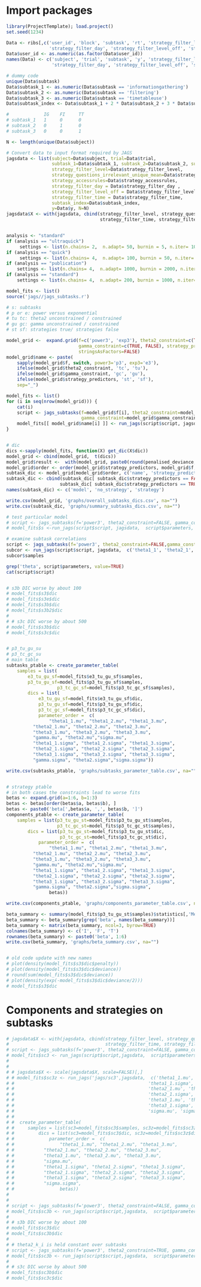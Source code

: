 # Import packages
```r
library(ProjectTemplate); load.project()
set.seed(1234)

Data <- ribs[,c('user_id', 'block', 'subtask', 'rt', 'strategy_filter_level', 'strategy_questions_irrelevant_unique_mean', 'strategy_accessrules',
                'strategy_filter_day', 'strategy_filter_level_off', 'strategy_filter_time')]
Data$user_id <- as.numeric(as.factor(Data$user_id))
names(Data) <- c('subject', 'trial', 'subtask', 'y', 'strategy_filter_level', 'strategy_questions_irrelevant_unique_mean', 'strategy_accessrules', 
                 'strategy_filter_day', 'strategy_filter_level_off', 'strategy_filter_time')

# dummy code
unique(Data$subtask)
Data$subtask_1 <- as.numeric(Data$subtask == 'informationgathering')
Data$subtask_2 <- as.numeric(Data$subtask == 'filtering')
Data$subtask_3 <- as.numeric(Data$subtask == 'timetableuse')
Data$subtask_index <- Data$subtask_1 + 2 * Data$subtask_2 + 3 * Data$subtask_3

#             IG    FI     TT
# subtask_1   1     0      0
# subtask_2   0     1      0
# subtask_3   0     0      1

N <- length(unique(Data$subject))

# Convert data to input format required by JAGS
jagsdata <- list(subject=Data$subject, trial=Data$trial, 
                 subtask_1=Data$subtask_1, subtask_2=Data$subtask_2, subtask_3=Data$subtask_3,
                 strategy_filter_level=Data$strategy_filter_level,
                 strategy_questions_irrelevant_unique_mean=Data$strategy_questions_irrelevant_unique_mean,
                 strategy_accessrules=Data$strategy_accessrules,
                 strategy_filter_day = Data$strategy_filter_day , 
                 strategy_filter_level_off = Data$strategy_filter_level_off, 
                 strategy_filter_time = Data$strategy_filter_time,
                 subtask_index=Data$subtask_index,
                 y=Data$y, N=N)
jagsdata$X <- with(jagsdata, cbind(strategy_filter_level, strategy_questions_irrelevant_unique_mean, strategy_accessrules,
                                   strategy_filter_time, strategy_filter_level_off, strategy_filter_day))


analysis <- "standard"
if (analysis == "ultraquick")
     settings <- list(n.chains= 2,  n.adapt= 50, burnin = 5, n.iter= 10, thin=1)
if (analysis == "quick")
     settings <- list(n.chains= 4,  n.adapt= 100, burnin = 50, n.iter= 100, thin=1)
if (analysis == "publication")
    settings <- list(n.chains= 4,  n.adapt= 1000, burnin = 2000, n.iter= 25000, thin=1)
if (analysis == "standard")
    settings <- list(n.chains= 4,  n.adapt= 200, burnin = 1000, n.iter= 1000, thin=1)

model_fits <- list()
source('jags//jags_subtasks.r')
```


```r
# s: subtasks
# p or e: power versus exponential
# tu tc: theta2 unconstrained / constrained
# gu gc: gamma unconstrained / constrained
# st sf: strategies true/ strategies false

model_grid <-  expand.grid(f=c('power3', 'exp3'), theta2_constraint=c(TRUE, FALSE),  
                           gamma_constraint=c(TRUE, FALSE), strategy_predictors=c(TRUE, FALSE),
                           stringsAsFactors=FALSE)
model_grid$name <- paste(
    sapply(model_grid$f, switch, power3='p3', exp3='e3'),
    ifelse(model_grid$theta2_constraint, 'tc', 'tu'),
    ifelse(model_grid$gamma_constraint, 'gc', 'gu'),
    ifelse(model_grid$strategy_predictors, 'st', 'sf'), 
    sep="_")

model_fits <- list()
for (i in seq(nrow(model_grid))) {
    cat(i)
    script <- jags_subtasks(f=model_grid$f[i], theta2_constraint=model_grid$theta2_constraint[i], 
                            gamma_constraint=model_grid$gamma_constraint[i], strategy_predictors=model_grid$strategy_predictors[i])
    model_fits[[ model_grid$name[i] ]] <- run_jags(script$script, jagsdata,  script$parameters, dic.run=TRUE)
}


# dic
dics <-sapply(model_fits, function(X) get_dic(X$dic))
model_grid <- cbind(model_grid,  t(dics))
model_grid$result <-  with(model_grid, paste0(round(penalised_deviance, 0), " (",round(penalty, 0), ", ", round(deviance, 0), ")"))
model_grid$order <- order(model_grid$strategy_predictors, model_grid$f, model_grid$gamma_constraint, model_grid$theta2_constraint)
subtask_dic <- model_grid[model_grid$order, c('name', 'strategy_predictors', 'result')] 
subtask_dic <- cbind(subtask_dic[ subtask_dic$strategy_predictors == FALSE, c('name', 'result')], 
                    subtask_dic[ subtask_dic$strategy_predictors == TRUE, c('result')])
names(subtask_dic) <- c('model', 'no_strategy', 'strategy')

write.csv(model_grid, 'graphs/overall_subtasks_dics.csv', na="")
write.csv(subtask_dic, 'graphs/summary_subtasks_dics.csv', na="")

# test particular model
# script <- jags_subtasks(f='power3', theta2_constraint=FALSE, gamma_constraint=FALSE,strategy_predictors=FALSE)
# model_fits$s <-run_jags(script$script, jagsdata,  script$parameters, dic.run=TRUE)

# examine subtask correlations
script <- jags_subtasks(f='power3', theta2_constraint=FALSE,gamma_constraint=FALSE, strategy_predictors=FALSE)
subcor <- run_jags(script$script, jagsdata,  c('theta1_1', 'theta2_1', 'theta3_1'), dic.run=FALSE)
subcor$samples

grep('theta', script$parameters, value=TRUE)
cat(script$script)


# s3b DIC worse by about 100
# model_fits$s3$dic
# model_fits$s3e$dic
# model_fits$s3b$dic
# model_fits$s3b2$dic
# 
# # s3c DIC worse by about 500
# model_fits$s3b$dic
# model_fits$s3c$dic


# p3_tu_gu_su
# p3_tc_gc_su
# main table
subtasks_ptable <- create_parameter_table(
    samples = list(
        e3_tu_gu_sf=model_fits$e3_tu_gu_sf$samples, 
        p3_tu_gu_sf=model_fits$p3_tu_gu_sf$samples, 
                   p3_tc_gc_sf=model_fits$p3_tc_gc_sf$samples),
        dics = list(
            e3_tu_gu_sf=model_fits$e3_tu_gu_sf$dic, 
            p3_tu_gu_sf=model_fits$p3_tu_gu_sf$dic, 
            p3_tc_gc_sf=model_fits$p3_tc_gc_sf$dic),
            parameter_order =  c(          
                "theta1_1.mu", "theta1_2.mu", "theta1_3.mu",
          "theta2_1.mu", "theta2_2.mu", "theta2_3.mu",
          "theta3_1.mu", "theta3_2.mu", "theta3_3.mu",
          "gamma.mu", "theta2.mu","sigma.mu",  
          "theta1_1.sigma", "theta1_2.sigma", "theta1_3.sigma",
          "theta2_1.sigma", "theta2_2.sigma", "theta2_3.sigma",
          "theta3_1.sigma", "theta3_2.sigma", "theta3_3.sigma",
          "gamma.sigma", "theta2.sigma","sigma.sigma"))

write.csv(subtasks_ptable, 'graphs/subtasks_parameter_table.csv', na="")


# strategy ptable
# in both cases the constraints lead to worse fits
betas <- expand.grid(a=1:6, b=1:3)
betas <- betas[order(betas$a, betas$b), ]
betas <- paste0('beta[',betas$a, ',', betas$b, ']')
components_ptable <- create_parameter_table(
    samples = list(p3_tu_gu_st=model_fits$p3_tu_gu_st$samples, 
                   p3_tc_gc_st=model_fits$p3_tc_gc_st$samples),
        dics = list(p3_tu_gu_st=model_fits$p3_tu_gu_st$dic, 
                    p3_tc_gc_st=model_fits$p3_tc_gc_st$dic),
            parameter_order =  c(          
                "theta1_1.mu", "theta1_2.mu", "theta1_3.mu",
          "theta2_1.mu", "theta2_2.mu", "theta2_3.mu",
          "theta3_1.mu", "theta3_2.mu", "theta3_3.mu",
          "gamma.mu", "theta2.mu","sigma.mu",  
          "theta1_1.sigma", "theta1_2.sigma", "theta1_3.sigma",
          "theta2_1.sigma", "theta2_2.sigma", "theta2_3.sigma",
          "theta3_1.sigma", "theta3_2.sigma", "theta3_3.sigma",
          "gamma.sigma", "theta2.sigma","sigma.sigma",
                betas))

write.csv(components_ptable, 'graphs/components_parameter_table.csv', na="")

beta_summary <- summary(model_fits$p3_tu_gu_st$samples)$statistics[,'Mean']
beta_summary <- beta_summary[grep('beta', names(beta_summary))]
beta_summary <- matrix(beta_summary, ncol=3, byrow=TRUE)
colnames(beta_summary) <- c('I', 'F', 'T')
rownames(beta_summary) <- paste0('beta', 1:6)
write.csv(beta_summary, 'graphs/beta_summary.csv', na="")


# old code update with new names
# plot(density(model_fits$s3$dic$penalty))
# plot(density(model_fits$s3$dic$deviance))
# round(sum(model_fits$s3$dic$deviance))
# plot(density(exp(-model_fits$s3$dic$deviance/2)))
# model_fits$s3$dic

```



# Components and strategies on subtasks
```r
# jagsdata$X <- with(jagsdata, cbind(strategy_filter_level, strategy_questions_irrelevant_unique_mean, strategy_accessrules,
#                                    strategy_filter_time, strategy_filter_level_off, strategy_filter_day))
# script <- jags_subtasks(f='power3', theta2_constraint=FALSE, gamma_constraint=FALSE,strategy_predictors=TRUE)
# model_fits$sc3 <- run_jags(script$script,jagsdata,  script$parameters, dic.run=TRUE)
# 
# 
# # jagsdata$X <- scale(jagsdata$X, scale=FALSE)[,]
# # model_fits$sc3z <- run_jags('jags/sc3',jagsdata,  c('theta1_1.mu', 'theta1_2.mu', 'theta1_3.mu',
# #                                                  'theta1_1.sigma', 'theta1_2.sigma', 'theta1_3.sigma',
# #                                                  'theta2_1.mu', 'theta2_2.mu', 'theta2_3.mu',
# #                                                  'theta2_1.sigma', 'theta2_2.sigma', 'theta2_3.sigma',
# #                                                  'theta3_1.mu', 'theta3_2.mu', 'theta3_3.mu',
# #                                                  'theta3_1.sigma', 'theta3_2.sigma', 'theta3_3.sigma',
# #                                                  'sigma.mu', 'sigma.sigma', 'beta'), dic.run=TRUE)
# # 
# #  create_parameter_table(
# #     samples = list(sc3=model_fits$sc3$samples, sc3z=model_fits$sc3z$samples),
# #         dics = list(sc3=model_fits$sc3$dic, sc3z=model_fits$sc3z$dic),
# #             parameter_order =  c(          
# #                 "theta1_1.mu", "theta1_2.mu", "theta1_3.mu",
# #           "theta2_1.mu", "theta2_2.mu", "theta2_3.mu",
# #           "theta3_1.mu", "theta3_2.mu", "theta3_3.mu",
# #           "sigma.mu",  
# #           "theta1_1.sigma", "theta1_2.sigma", "theta1_3.sigma",
# #           "theta2_1.sigma", "theta2_2.sigma", "theta2_3.sigma",
# #           "theta3_1.sigma", "theta3_2.sigma", "theta3_3.sigma",
# #           "sigma.sigma",
# #                 betas))
# 
# 
# script <- jags_subtasks(f='power3', theta2_constraint=FALSE, gamma_constraint=TRUE,strategy_predictors=TRUE)
# model_fits$sc3b <- run_jags(script$script,jagsdata,  script$parameters, dic.run=TRUE)
# 
# # s3b DIC worse by about 100
# model_fits$sc3$dic
# model_fits$sc3b$dic
# 
# # theta2_k_i is held constant over subtasks
# script <- jags_subtasks(f='power3', theta2_constraint=TRUE, gamma_constraint=TRUE,strategy_predictors=TRUE)
# model_fits$sc3b <- run_jags(script$script,jagsdata,  script$parameters, dic.run=TRUE)
# 
# # s3c DIC worse by about 500
# model_fits$sc3b$dic
# model_fits$sc3c$dic
```

